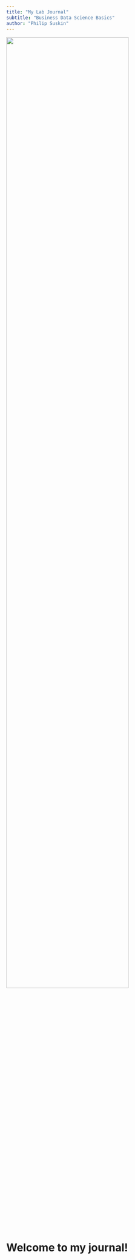---
title: "My Lab Journal"
subtitle: "Business Data Science Basics"
author: "Philip Suskin"
---

![](assets/logo/TIE_logo.svg){width=80% fig-align="center"}

# Welcome to my journal!